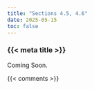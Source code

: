 ```yaml
---
title: "Sections 4.5, 4.6"
date: 2025-05-15
toc: false
---
```


### {{< meta title >}}

Coming Soon.


{{< comments >}}
